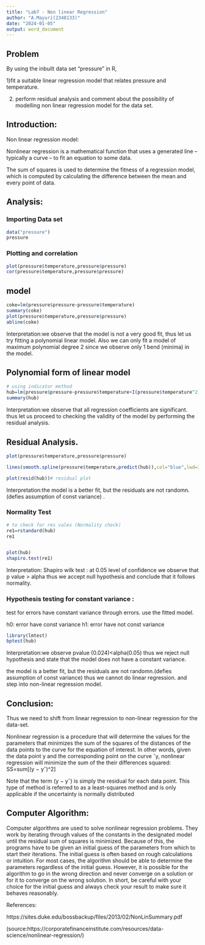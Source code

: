 ---
title: "Lab7 - Non linear Regression"
author: "A.Mayuri(2348133)"
date: "2024-01-05"
output: word_document
---

## Problem

By using the inbuilt data set "pressure" in R, 

1)fit a suitable linear regression model that relates pressure and temperature.

2) perform residual analysis and comment about the possibility of modelling non linear regression model for the data set.

## Introduction:

Non linear regression model:

Nonlinear regression is a mathematical function that uses a generated line – typically a curve – to fit an equation to some data.

The sum of squares is used to determine the fitness of a regression model, which is computed by calculating the difference between the mean and every point of data. 

## Analysis:

### Importing Data set

```{r}
data("pressure")
pressure
```

### Plotting and correlation
```{r}
plot(pressure$temperature,pressure$pressure)
cor(pressure$temperature,pressure$pressure)
```

## model

```{r}
coke=lm(pressure$pressure~pressure$temperature)
summary(coke)
plot(pressure$temperature,pressure$pressure)
abline(coke)
```
Interpretation:we observe that the model is not a very good fit, thus let us try fitting a polynomial linear model.
Also we can only fit a model of maximum polynomial degree 2 since we observe only 1 bend (minima) in the model.

## Polynomial form of linear model

```{r}
# using indicator method
hub=lm(pressure$pressure~pressure$temperature+I(pressure$temperature^2))
summary(hub)
```
Interpretation:we observe that all regression  coefficients  are significant. thus let us proceed to checking the validity of the model by performing the residual analysis.


## Residual Analysis.

```{r}
plot(pressure$temperature,pressure$pressure)

lines(smooth.spline(pressure$temperature,predict(hub)),col="blue",lwd=3)# fitting the new model to the scatter plot

plot(resid(hub))# residual plot
```
Interpretation:the model is a better fit, but the residuals are not randomn.(defies assumption of const variance) .

### Normality Test
```{r}
# to check for res vales (Normality check)
re1=rstandard(hub)
re1


plot(hub)
shapiro.test(re1)
```
Interpretation:
Shapiro wilk test : at 0.05 level of confidence we observe that p value > alpha thus we accept null hypothesis and conclude that it follows normality.


### Hypothesis testing for constant variance :
test for errors have constant variance through errors. use the fitted model.

h0: error have const variance
h1: error have not const variance
```{r}
library(lmtest)
bptest(hub)
```
Interpretation:we observe pvalue (0.024)<alpha(0.05) thus we reject null hypothesis and state that the model does not have a constant variance.


the model is a better fit, but the residuals are not randomn.(defies assumption of const variance) thus we cannot do linear regression. and step into non-linear regression model.


## Conclusion:

Thus we need to shift from linear regression to non-linear regression for the data-set.

Nonlinear regression is a
procedure that will determine the values for the parameters that minimizes the sum of the squares of the
distances of the data points to the curve for the equation of interest. In other words, given the data point y
and the corresponding point on the curve ˆy, nonlinear regression will minimize the sum of the their differences
squared: SS=sum[(y − yˆ)^2]

Note that the term (y − yˆ) is simply the residual for each data point. This
type of method is referred to as a least-squares method and is only applicable if the uncertainty is normally
distributed


## Computer Algorithm:

Computer algorithms are used to solve nonlinear regression problems. They work by iterating through
values of the constants in the designated model until the residual sum of squares is minimized. Because of
this, the programs have to be given an initial guess of the parameters from which to start their iterations.
The initial guess is often based on rough calculations or intuition. For most cases, the algorithm should be
able to determine the parameters regardless of the initial guess. However, it is possible for the algorithm to
go in the wrong direction and never converge on a solution or for it to converge on the wrong solution. In
short, be careful with your choice for the initial guess and always check your result to make sure it behaves
reasonably.

References:

https://sites.duke.edu/bossbackup/files/2013/02/NonLinSummary.pdf

(source:https://corporatefinanceinstitute.com/resources/data-science/nonlinear-regression/)

```{r}

```


```{r}

```





```{r}

```


```{r}

```





```{r}

```


```{r}

```





```{r}

```


```{r}

```




```{r}

```


```{r}

```



```{r}

```


```{r}

```

